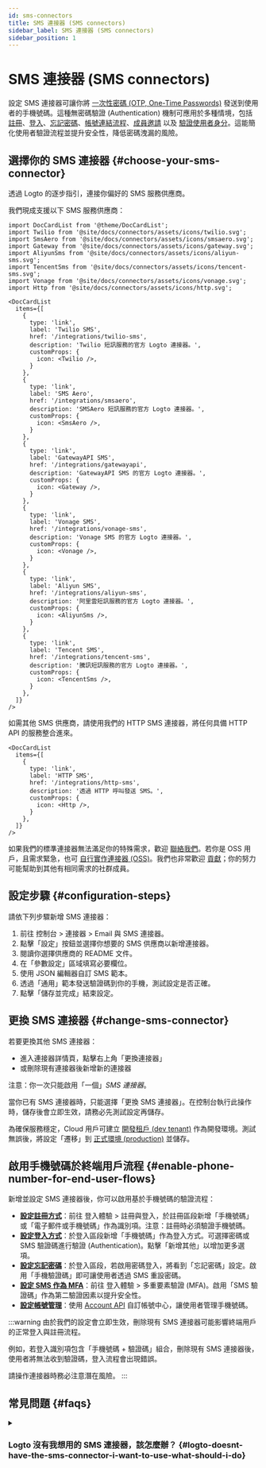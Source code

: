 ```yaml
---
id: sms-connectors
title: SMS 連接器 (SMS connectors)
sidebar_label: SMS 連接器 (SMS connectors)
sidebar_position: 1
---
```


# SMS 連接器 (SMS connectors)

設定 SMS 連接器可讓你將 [一次性密碼 (OTP, One-Time Passwords)](https://auth.wiki/otp) 發送到使用者的手機號碼。這種無密碼驗證 (Authentication) 機制可應用於多種情境，包括 [註冊](/end-user-flows/sign-up-and-sign-in/sign-up)、[登入](/end-user-flows/sign-up-and-sign-in/sign-in)、[忘記密碼](/end-user-flows/sign-up-and-sign-in/reset-password)、[帳號連結流程](/end-user-flows/sign-up-and-sign-in/social-sign-in#account-linking)、[成員邀請](/end-user-flows/organization-experience/invite-organization-members) 以及 [驗證使用者身分](/end-user-flows/security-verification)。這能簡化使用者驗證流程並提升安全性，降低密碼洩漏的風險。

## 選擇你的 SMS 連接器 \{#choose-your-sms-connector}

透過 Logto 的逐步指引，連接你偏好的 SMS 服務供應商。

我們現成支援以下 SMS 服務供應商：

```mdx-code-block
import DocCardList from '@theme/DocCardList';
import Twilio from '@site/docs/connectors/assets/icons/twilio.svg';
import SmsAero from '@site/docs/connectors/assets/icons/smsaero.svg';
import Gateway from '@site/docs/connectors/assets/icons/gateway.svg';
import AliyunSms from '@site/docs/connectors/assets/icons/aliyun-sms.svg';
import TencentSms from '@site/docs/connectors/assets/icons/tencent-sms.svg';
import Vonage from '@site/docs/connectors/assets/icons/vonage.svg';
import Http from '@site/docs/connectors/assets/icons/http.svg';

<DocCardList
  items={[
    {
      type: 'link',
      label: 'Twilio SMS',
      href: '/integrations/twilio-sms',
      description: 'Twilio 短訊服務的官方 Logto 連接器。',
      customProps: {
        icon: <Twilio />,
      }
    },
    {
      type: 'link',
      label: 'SMS Aero',
      href: '/integrations/smsaero',
      description: 'SMSAero 短訊服務的官方 Logto 連接器。',
      customProps: {
        icon: <SmsAero />,
      }
    },
    {
      type: 'link',
      label: 'GatewayAPI SMS',
      href: '/integrations/gatewayapi',
      description: 'GatewayAPI SMS 的官方 Logto 連接器。',
      customProps: {
        icon: <Gateway />,
      }
    },
    {
      type: 'link',
      label: 'Vonage SMS',
      href: '/integrations/vonage-sms',
      description: 'Vonage SMS 的官方 Logto 連接器。',
      customProps: {
        icon: <Vonage />,
      }
    },
    {
      type: 'link',
      label: 'Aliyun SMS',
      href: '/integrations/aliyun-sms',
      description: '阿里雲短訊服務的官方 Logto 連接器。',
      customProps: {
        icon: <AliyunSms />,
      }
    },
    {
      type: 'link',
      label: 'Tencent SMS',
      href: '/integrations/tencent-sms',
      description: '騰訊短訊服務的官方 Logto 連接器。',
      customProps: {
        icon: <TencentSms />,
      }
    },
  ]}
/>
```

如需其他 SMS 供應商，請使用我們的 HTTP SMS 連接器，將任何具備 HTTP API 的服務整合進來。

```mdx-code-block
<DocCardList
  items={[
    {
      type: 'link',
      label: 'HTTP SMS',
      href: '/integrations/http-sms',
      description: '透過 HTTP 呼叫發送 SMS。',
      customProps: {
        icon: <Http />,
      }
    },
  ]}
/>
```

如果我們的標準連接器無法滿足你的特殊需求，歡迎 [聯絡我們](https://logto.productlane.com/roadmap)。若你是 OSS 用戶，且需求緊急，也可 [自行實作連接器 (OSS)](/logto-oss/develop-your-connector/implement-connectors#build-a-passwordless-connector)。我們也非常歡迎 [貢獻](/logto-oss/contribution)；你的努力可能幫助到其他有相同需求的社群成員。

## 設定步驟 \{#configuration-steps}

請依下列步驟新增 SMS 連接器：

1. 前往 <CloudLink to="/connectors/passwordless">控制台 > 連接器 > Email 與 SMS 連接器</CloudLink>。
2. 點擊「設定」按鈕並選擇你想要的 SMS 供應商以新增連接器。
3. 閱讀你選擇供應商的 README 文件。
4. 在「參數設定」區域填寫必要欄位。
5. 使用 JSON 編輯器自訂 SMS 範本。
6. 透過「通用」範本發送驗證碼到你的手機，測試設定是否正確。
7. 點擊「儲存並完成」結束設定。

## 更換 SMS 連接器 \{#change-sms-connector}

若要更換其他 SMS 連接器：

- 進入連接器詳情頁，點擊右上角「更換連接器」
- 或刪除現有連接器後新增新的連接器

注意：你一次只能啟用「一個」_SMS 連接器_。

當你已有 SMS 連接器時，只能選擇「更換 SMS 連接器」。在控制台執行此操作時，儲存後會立即生效，請務必先測試設定再儲存。

為確保服務穩定，Cloud 用戶可建立 [開發租戶 (dev tenant)](/logto-cloud/tenant-settings#development) 作為開發環境。測試無誤後，將設定「遷移」到 [正式環境 (production)](/logto-cloud/tenant-settings#production) 並儲存。

## 啟用手機號碼於終端用戶流程 \{#enable-phone-number-for-end-user-flows}

新增並設定 SMS 連接器後，你可以啟用基於手機號碼的驗證流程：

- [**設定註冊方式**](/end-user-flows/sign-up-and-sign-in/sign-up)：前往 <CloudLink to="/sign-in-experience/sign-up-and-sign-in">登入體驗 > 註冊與登入</CloudLink>，於註冊區段新增「手機號碼」或「電子郵件或手機號碼」作為識別項。注意：註冊時必須驗證手機號碼。
- [**設定登入方式**](/end-user-flows/sign-up-and-sign-in/sign-in)：於登入區段新增「手機號碼」作為登入方式。可選擇密碼或 SMS 驗證碼進行驗證 (Authentication)。點擊「新增其他」以增加更多選項。
- [**設定忘記密碼**](/end-user-flows/sign-up-and-sign-in/reset-password)：於登入區段，若啟用密碼登入，將看到「忘記密碼」設定。啟用「手機驗證碼」即可讓使用者透過 SMS 重設密碼。
- [**設定 SMS 作為 MFA**](/end-user-flows/mfa/sms-mfa)：前往 <CloudLink to="/mfa">登入體驗 > 多重要素驗證 (MFA)</CloudLink>。啟用「SMS 驗證碼」作為第二驗證因素以提升安全性。
- [**設定帳號管理**](/end-user-flows/account-settings/by-account-api#manage-phone)：使用 [Account API](/end-user-flows/account-settings/by-account-api) 自訂帳號中心，讓使用者管理手機號碼。

:::warning
由於我們的設定會立即生效，刪除現有 SMS 連接器可能影響終端用戶的正常登入與註冊流程。

例如，若登入識別項包含「手機號碼 + 驗證碼」組合，刪除現有 SMS 連接器後，使用者將無法收到驗證碼，登入流程會出現錯誤。

請操作連接器時務必注意潛在風險。
:::

## 常見問題 \{#faqs}

<details>
<summary>

### Logto 沒有我想用的 SMS 連接器，該怎麼辦？ \{#logto-doesnt-have-the-sms-connector-i-want-to-use-what-should-i-do}

</summary>

我們仍在持續開發更多連接器。如果你需要更多選項，歡迎在 Discord 告訴我們你的需求，並在 [GitHub](https://github.com/logto-io/logto/issues) 提出功能請求 (Feature Request)。如需進一步協助，也可 [透過電子郵件聯絡我們](mailto:contact@logto.io)。

對於開源 Logto 用戶，我們提供易於擴充的連接器開發方式，讓你能根據自身情境 [自訂連接器](/logto-oss/develop-your-connector)。我們也歡迎你提交 pull request，讓更多社群成員受益。

</details>
